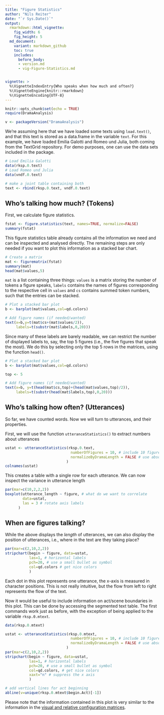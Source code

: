 ```yaml
---
title: "Figure Statistics"
author: "Nils Reiter"
date: "`r Sys.Date()`"
output: 
  rmarkdown::html_vignette:
    fig_width: 6
    fig_height: 5
  md_document:
    variant: markdown_github
    toc: true
    includes:
      before_body:
      - version.md
      - vig-Figure-Statistics.md


vignette: >
  %\VignetteIndexEntry{Who speaks when how much and often?}
  %\VignetteEngine{knitr::rmarkdown}
  %\VignetteEncoding{UTF-8}
---
```




```r
knitr::opts_chunk$set(echo = TRUE)
require(DramaAnalysis)

v <- packageVersion("DramaAnalysis")
```


We're assuming here that we have loaded some texts using `load.text()`, and that this text is stored as a data.frame in the variable `text`. For this example, we have loaded Emilia Galotti and Romeo und Julia, both coming from the TextGrid repository. For demo purposes, one can use the data sets included in the package.

```r
# Load Emilia Galotti
data(rksp.0.text)
# Load Romeo und Julia
data(vndf.0.text)

# make a joint table containing both
text <- rbind(rksp.0.text, vndf.0.text)

```

## Who's talking how much? (Tokens)


First, we calculate figure statistics. 
```r
fstat <- figure.statistics(text, names=TRUE, normalize=FALSE)
summary(fstat)
```
This figure statistics table already contains all the information we need and can be inspected and analysed directly. The remaining steps are only needed if you want to plot this information as a stacked bar chart.

```r
# Create a matrix
mat <- figurematrix(fstat)
summary(mat)
head(mat$values,5)
```

`mat` is a list containing three things: `values` is a matrix storing the number of tokens a figure speaks, `labels` contains the names of figures corresponding to the respective cell in `values` and `cs` contains summed token numbers, such that the entries can be stacked.

```r
# Plot a stacked bar plot
b <- barplot(mat$values,col=qd.colors)

# Add figure names (if needed/wanted)
text(x=b,y=t(mat$cs+(mat$values/2)),
     labels=t(substr(mat$labels,0,20)))
```

Since many of these labels are barely readable, we can restrict the number of displayed labels to, say, the top 5 figures (i.e., the five figures that speak the most). We do this by selecting only the top 5 rows in the matrices, using the function `head()`.

```r
# Plot a stacked bar plot
b <- barplot(mat$values,col=qd.colors)

top <- 5

# Add figure names (if needed/wanted)
text(x=b, y=t(head(mat$cs,top)+(head(mat$values,top)/2)),
     labels=t(substr(head(mat$labels,top),0,20)))
```

## Who's talking how often? (Utterances)

So far, we have counted words. Now we will turn to utterances, and their properties.

First, we will use the function `utteranceStatistics()` to extract numbers about utterances
```r
ustat <- utteranceStatistics(rksp.0.text, 
                              numberOfFigures = 10, # include 10 figures per drama
                              normalizeByDramaLength = FALSE # use absolute values
                            )
colnames(ustat)
```

This creates a table with a single row for each utterance. We can now inspect the variance in utterance length

```r
par(mar=c(10,2,2,2))
boxplot(utterance_length ~ figure, # what do we want to correlate 
        data=ustat, 
        las = 3 # rotate axis labels
      )
```

## When are figures talking?

While the above displays the *length* of utterances, we can also display the position of utterances, i.e., where in the text are they taking place?

```r
par(mar=c(2,10,2,2))
stripchart(begin ~ figure, data=ustat, 
           las=1, # horizontal labels
           pch=20, # use a small bullet as symbol
           col=qd.colors # get nice colors
           )
```

Each dot in this plot represents one utterance, the x-axis is measured in character positions. This is not really intuitive, but the flow from left to right represents the flow of the text.

Now it would be useful to include information on act/scene boundaries in this plot. This can be done by accessing the segmented text table. The first  commands work just as before, with the exception of being applied to the variable `rksp.0.mtext`.

```r
data(rksp.0.mtext)

ustat <- utteranceStatistics(rksp.0.mtext, 
                              numberOfFigures = 10, # include 10 figures per drama
                              normalizeByDramaLength = FALSE # use absolute values
                            )
par(mar=c(2,10,2,2))
stripchart(begin ~ figure, data=ustat, 
           las=1, # horizontal labels
           pch=20, # use a small bullet as symbol
           col=qd.colors, # get nice colors
           xaxt="n" # suppress the x axis
           )

# add vertical lines for act beginning
abline(v=unique(rksp.0.mtext$begin.Act)[-1])
```

Please note that the information contained in this plot is very similar to the information in the [visual and relative configuration matrices](Configuration-Matrices).

